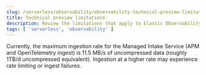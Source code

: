 ```yaml
---
slug: /serverless/observability/observability-technical-preview-limitations
title: Technical preview limitations
description: Review the limitations that apply to Elastic Observability projects in technical preview.
tags: [ 'serverless', 'observability' ]
---
```


<DocBadge template="technical preview" />

Currently, the maximum ingestion rate for the Managed Intake Service (APM and OpenTelemetry ingest) is 11.5 MB/s of uncompressed data (roughly 1TB/d uncompressed equivalent). Ingestion at a higher rate may experience rate limiting or ingest failures.